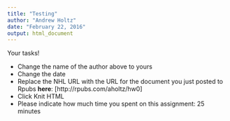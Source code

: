 ```yaml
---
title: "Testing"
author: "Andrew Holtz"
date: "February 22, 2016"
output: html_document
---
```


Your tasks!

* Change the name of the author above to yours
* Change the date
* Replace the NHL URL with the URL for the document you just posted to Rpubs **here**: [http://rpubs.com/aholtz/hw0]
* Click Knit HTML
* Please indicate how much time you spent on this assignment: 25 minutes
